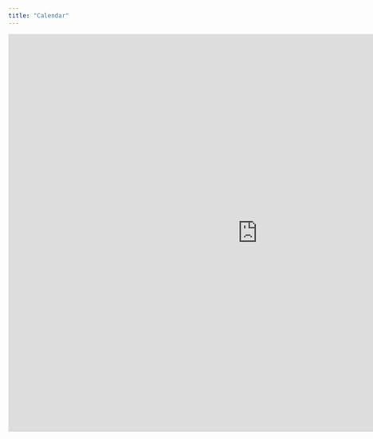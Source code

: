 ```yaml
---
title: "Calendar"
---
```


<div class="calendar">
<iframe src="https://calendar.google.com/calendar/embed?height=800&amp;wkst=1&amp;bgcolor=%23c4c4fb&amp;ctz=America%2FLos_Angeles&amp;title=DS%20Collab%20Calendar&amp;src=dWNzYmRzY29sbGFiQGdtYWlsLmNvbQ&amp;src=NmMwZDg2ZmQ3OGYxNjNiMzliNDRkM2JiNDBmNjY4YmEyODJhMzA2NjI5ZjBhZWU0MmM3MDU1OGFhZjFiZWQzY0Bncm91cC5jYWxlbmRhci5nb29nbGUuY29t&amp;src=NjdiYWNjNDk4MmQzMWM2Nzk2YTdhZGVmNzE1YjRhNmZhOTUzMTgxNTE0NDNmM2JhOTc5YmMxYmIzYTc5NGRjMkBncm91cC5jYWxlbmRhci5nb29nbGUuY29t&amp;src=MWY0NGFkY2I4NjgzYWZiMTU2YmNhN2NmNDA5NzVjMTUwN2VhZTg3NDFhZGU5YzU5NGIzOTEyYjYwYThkZjY2ZUBncm91cC5jYWxlbmRhci5nb29nbGUuY29t&amp;color=%2348becc&amp;color=%2346b2c1&amp;color=%2316ab13&amp;color=%23cc8d0d" style="border-width:0" width="1000" height="800" frameborder="0" scrolling="no">
</div>